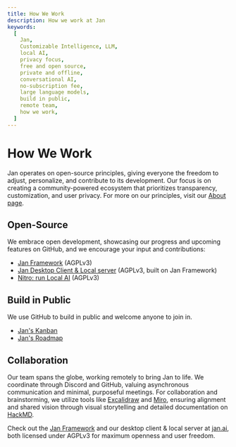 ```yaml
---
title: How We Work
description: How we work at Jan
keywords:
  [
    Jan,
    Customizable Intelligence, LLM,
    local AI,
    privacy focus,
    free and open source,
    private and offline,
    conversational AI,
    no-subscription fee,
    large language models,
    build in public,
    remote team,
    how we work,
  ]
---
```


# How We Work

Jan operates on open-source principles, giving everyone the freedom to adjust, personalize, and contribute to its development. Our focus is on creating a community-powered ecosystem that prioritizes transparency, customization, and user privacy. For more on our principles, visit our [About page](https://jan.ai/about).

## Open-Source

We embrace open development, showcasing our progress and upcoming features on GitHub, and we encourage your input and contributions:

- [Jan Framework](https://github.com/janhq/jan) (AGPLv3)
- [Jan Desktop Client & Local server](https://jan.ai) (AGPLv3, built on Jan Framework)
- [Nitro: run Local AI](https://github.com/janhq/nitro) (AGPLv3)

## Build in Public

We use GitHub to build in public and welcome anyone to join in.

- [Jan's Kanban](https://github.com/orgs/janhq/projects/5)
- [Jan's Roadmap](https://github.com/orgs/janhq/projects/5/views/29)

## Collaboration 

Our team spans the globe, working remotely to bring Jan to life. We coordinate through Discord and GitHub, valuing asynchronous communication and minimal, purposeful meetings. For collaboration and brainstorming, we utilize tools like [Excalidraw](https://excalidraw.com/) and [Miro](https://miro.com/), ensuring alignment and shared vision through visual storytelling and detailed documentation on [HackMD](https://hackmd.io/).

Check out the [Jan Framework](https://github.com/janhq/jan) and our desktop client & local server at [jan.ai](https://jan.ai), both licensed under AGPLv3 for maximum openness and user freedom.
